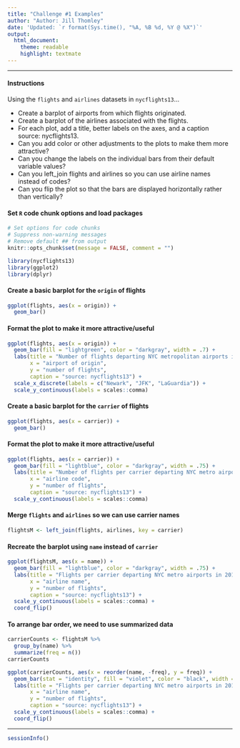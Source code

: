 ```yaml
---
title: "Challenge #1 Examples"
author: "Author: Jill Thomley"
date: 'Updated: `r format(Sys.time(), "%A, %B %d, %Y @ %X")`'
output: 
  html_document:
    theme: readable
    highlight: textmate
---
```


***

#### Instructions

Using the `flights` and `airlines` datasets in `nycflights13`...

* Create a barplot of airports from which flights originated.
* Create a barplot of the airlines associated with the flights.
* For each plot, add a title, better labels on the axes, and a caption source: nycflights13.
* Can you add color or other adjustments to the plots to make them more attractive?
* Can you change the labels on the individual bars from their default variable values?
* Can you left_join flights and airlines so you can use airline names instead of codes?
* Can you flip the plot so that the bars are displayed horizontally rather than vertically?


#### Set `R` code chunk options and load packages

```r
# Set options for code chunks
# Suppress non-warning messages 
# Remove default ## from output
knitr::opts_chunk$set(message = FALSE, comment = "")
```

```r
library(nycflights13)
library(ggplot2)
library(dplyr)
```


#### Create a basic barplot for the `origin` of flights

```r
ggplot(flights, aes(x = origin)) +
  geom_bar()
```


#### Format the plot to make it more attractive/useful

```r
ggplot(flights, aes(x = origin)) +
  geom_bar(fill = "lightgreen", color = "darkgray", width = .7) +
  labs(title = "Number of flights departing NYC metropolitan airports in 2013",
       x = "airport of origin",
       y = "number of flights",
       caption = "source: nycflights13") +
  scale_x_discrete(labels = c("Newark", "JFK", "LaGuardia")) +
  scale_y_continuous(labels = scales::comma)
```


#### Create a basic barplot for the `carrier` of flights

```r
ggplot(flights, aes(x = carrier)) +
  geom_bar()
```


#### Format the plot to make it more attractive/useful

```r
ggplot(flights, aes(x = carrier)) +
  geom_bar(fill = "lightblue", color = "darkgray", width = .75) +
  labs(title = "Number of flights per carrier departing NYC metro airports in 2013",
       x = "airline code",
       y = "number of flights",
       caption = "source: nycflights13") +
  scale_y_continuous(labels = scales::comma)
```


#### Merge `flights` and `airlines` so we can use carrier names

```r
flightsM <- left_join(flights, airlines, key = carrier)
```


#### Recreate the barplot using `name` instead of `carrier`

```r
ggplot(flightsM, aes(x = name)) +
  geom_bar(fill = "lightblue", color = "darkgray", width = .75) +
  labs(title = "Flights per carrier departing NYC metro airports in 2013",
       x = "airline name",
       y = "number of flights",
       caption = "source: nycflights13") +
  scale_y_continuous(labels = scales::comma) +
  coord_flip()
```


#### To arrange bar order, we need to use summarized data

```r
carrierCounts <- flightsM %>% 
  group_by(name) %>% 
  summarize(freq = n())
carrierCounts
```

```r
ggplot(carrierCounts, aes(x = reorder(name, -freq), y = freq)) +
  geom_bar(stat = "identity", fill = "violet", color = "black", width = .75) +
  labs(title = "Flights per carrier departing NYC metro airports in 2013",
       x = "airline name",
       y = "number of flights",
       caption = "source: nycflights13") +
  scale_y_continuous(labels = scales::comma) +
  coord_flip()
```


***

```r
sessionInfo()
```

